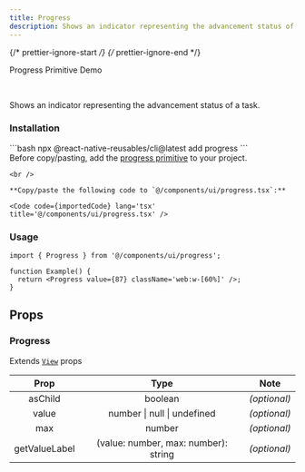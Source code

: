 ```yaml
---
title: Progress
description: Shows an indicator representing the advancement status of a task.
---
```

{/* prettier-ignore-start */}
{/* prettier-ignore-end */}


<LinkButton href='https://rn-primitives.vercel.app/progress'>Progress Primitive</LinkButton>
<LinkButton target='_blank' href='https://rnr-showcase.vercel.app/progress'>
  Demo
</LinkButton>

<br />

Shows an indicator representing the advancement status of a task.

### Installation

<Tabs>
  <TabItem label='CLI'> 
    ```bash
    npx @react-native-reusables/cli@latest add progress
    ```
  </TabItem>
  <TabItem label='Manual'>
    <Aside type='tip' title='Dependencies'>
      Before copy/pasting, add the <a href='https://rn-primitives.vercel.app/progress' className='text-white font-bold'> progress primitive</a> to your project.
    </Aside>

    <br />

    **Copy/paste the following code to `@/components/ui/progress.tsx`:**

    <Code code={importedCode} lang='tsx' title='@/components/ui/progress.tsx' />
  </TabItem>
</Tabs>


### Usage

```tsx
import { Progress } from '@/components/ui/progress';

function Example() {
  return <Progress value={87} className='web:w-[60%]' />;
}
```

## Props

### Progress

Extends [`View`](https://reactnative.dev/docs/view#props) props

|     Prop      |                 Type                 |     Note     |
| :-----------: | :----------------------------------: | :----------: |
|    asChild    |               boolean                | _(optional)_ |
|     value     |     number \| null \| undefined      | _(optional)_ |
|      max      |                number                | _(optional)_ |
| getValueLabel | (value: number, max: number): string | _(optional)_ |